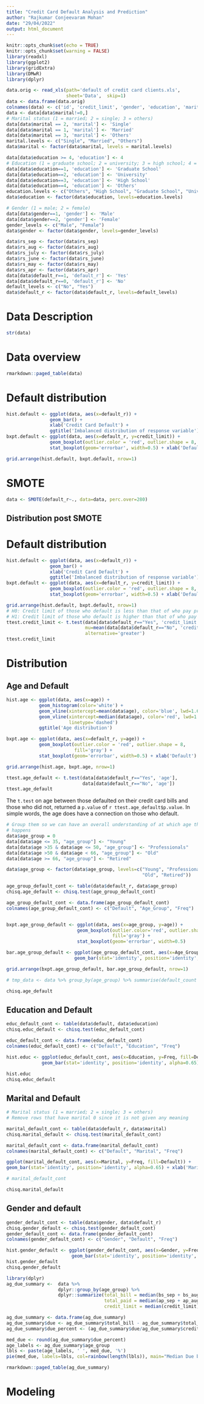 ---
title: "Credit Card Default Analysis and Prediction"
author: "Rajkumar Conjeevaram Mohan"
date: "29/04/2022"
output: html_document
---

```{r setup, include=FALSE}
knitr::opts_chunk$set(echo = TRUE)
knitr::opts_chunk$set(warning = FALSE)
library(readxl)
library(ggplot2)
library(gridExtra)
library(DMwR)
library(dplyr)
```

```{r load_data}
data.orig <- read_xls(path='default of credit card clients.xls',
                      sheet='Data',  skip=1)
data <- data.frame(data.orig)
colnames(data) <- c('id', 'credit_limit', 'gender', 'education', 'marital', 'age', 'rs_sep', 'rs_aug', 'rs_july', 'rs_june', 'rs_may', 'rs_apr', 'bs_sep', 'bs_aug', 'bs_july', 'bs_june', 'bs_may', 'bs_apr', 'ap_sep', 'ap_aug', 'ap_july', 'ap_june', 'ap_may', 'ap_apr', 'default_r')
data <- data[data$marital!=0,]
# Marital status (1 = married; 2 = single; 3 = others)
data[data$marital == 2, 'marital'] <- 'Single'
data[data$marital == 1, 'marital'] <- 'Married'
data[data$marital == 3, 'marital'] <- 'Others'
marital.levels <- c("Single", "Married", "Others")
data$marital <- factor(data$marital, levels = marital.levels)

data[data$education >= 4, 'education'] <- 4
# Education (1 = graduate school; 2 = university; 3 = high school; 4 = others)
data[data$education==1, 'education'] <- 'Graduate School'
data[data$education==2, 'education'] <- 'University'
data[data$education==3, 'education'] <- 'High School'
data[data$education==4, 'education'] <- 'Others'
education.levels <- c("Others", "High School", "Graduate School", "University")
data$education <- factor(data$education, levels=education.levels)

# Gender (1 = male; 2 = female)
data[data$gender==1, 'gender'] <- 'Male'
data[data$gender==2, 'gender'] <- 'Female'
gender_levels <- c("Male", "Female")
data$gender <- factor(data$gender, levels=gender_levels)

data$rs_sep <- factor(data$rs_sep)
data$rs_aug <- factor(data$rs_aug)
data$rs_july <- factor(data$rs_july)
data$rs_june <- factor(data$rs_june)
data$rs_may <- factor(data$rs_may)
data$rs_apr <- factor(data$rs_apr)
data[data$default_r==1, 'default_r'] <- 'Yes'
data[data$default_r==0, 'default_r'] <- 'No'
default_levels <- c("No", "Yes")
data$default_r <- factor(data$default_r, levels=default_levels)

```


# Data Description
```{r}
str(data)
```

# Data overview
```{r, results='markup'}
rmarkdown::paged_table(data)
```

# Default distribution
```{r, fig.height=5, fig.width=12}
hist.default <- ggplot(data, aes(x=default_r)) + 
                geom_bar() +
                xlab('Credit Card Default') +
                ggtitle('Imbalanced distribution of response variable')  
bxpt.default <- ggplot(data, aes(x=default_r, y=credit_limit)) +
                geom_boxplot(outlier.color = 'red', outlier.shape = 8, fill='gray') +
                stat_boxplot(geom='errorbar', width=0.5) + xlab('Default')

grid.arrange(hist.default, bxpt.default, nrow=1)
```

# SMOTE

```{r}
data <- SMOTE(default_r~., data=data, perc.over=280)
```

## Distribution post SMOTE

# Default distribution
```{r, fig.height=5, fig.width=12}
hist.default <- ggplot(data, aes(x=default_r)) + 
                geom_bar() +
                xlab('Credit Card Default') +
                ggtitle('Imbalanced distribution of response variable')  
bxpt.default <- ggplot(data, aes(x=default_r, y=credit_limit)) +
                geom_boxplot(outlier.color = 'red', outlier.shape = 8, fill='gray') +
                stat_boxplot(geom='errorbar', width=0.5) + xlab('Default')

grid.arrange(hist.default, bxpt.default, nrow=1)
# H0: Credit limit of those who default is less than that of who pay promptly
# H1: Credit limit of those who default is higher than that of who pay promptly
ttest.credit_limit <- t.test(data[data$default_r=="Yes", 'credit_limit'], 
                             mu=mean(data[data$default_r=="No", 'credit_limit']),
                             alternative='greater')
ttest.credit_limit

```

# Distribution

## Age and Default

```{r age_default, fig.height=5, fig.width=12}

hist.age <- ggplot(data, aes(x=age)) +
            geom_histogram(color='white') +
            geom_vline(xintercept=mean(data$age), color='blue', lwd=1.6) +
            geom_vline(xintercept=median(data$age), color='red', lwd=1.6, 
                       linetype='dashed')
            ggtitle('Age distribution')

bxpt.age <- ggplot(data, aes(x=default_r, y=age)) + 
            geom_boxplot(outlier.color = 'red', outlier.shape = 8, 
                         fill='gray') +
            stat_boxplot(geom='errorbar', width=0.5) + xlab('Default')

grid.arrange(hist.age, bxpt.age, nrow=1)

ttest.age_default <- t.test(data[data$default_r=="Yes", 'age'], 
                            data[data$default_r=="No", 'age'])
ttest.age_default
```

The `t.test` on age between those defaulted on their credit card bills and those who did not, returned a `p.value` of `r ttest.age_default$p.value`. In simple words, the age does have a connection on those who default.  

```{r, fig.height=5, fig.width=12}
# Group them so we can have an overall understanding of at which age the default
# happens
data$age_group = 0
data[data$age <= 35, "age_group"] <- "Young"
data[data$age >35 & data$age <= 50, "age_group"] <- "Professionals"
data[data$age >50 & data$age < 66, "age_group"] <- "Old"
data[data$age >= 66, "age_group"] <- "Retired"

data$age_group <- factor(data$age_group, levels=c("Young", "Professionals", 
                                                  "Old", "Retired"))

age_group_default_cont <- table(data$default_r, data$age_group)
chisq.age_default <- chisq.test(age_group_default_cont)

age_group_default_cont <- data.frame(age_group_default_cont)
colnames(age_group_default_cont) <- c("Default", "Age_Group", "Freq")


bxpt.age_group_default <- ggplot(data, aes(x=age_group, y=age)) +
                          geom_boxplot(outlier.color='red', outlier.shape=8,
                                       fill='gray') +
                          stat_boxplot(geom='errorbar', width=0.5)

bar.age_group_default <- ggplot(age_group_default_cont, aes(x=Age_Group, y=Freq, fill=Default)) +
                         geom_bar(stat='identity', position='identity', alpha=0.55)

grid.arrange(bxpt.age_group_default, bar.age_group_default, nrow=1)

# tmp_data <- data %>% group_by(age_group) %>% summarise(default_count = count(default_r))

chisq.age_default
```
## Education and Default

```{r}

educ_default_cont <- table(data$default, data$education)
chisq.educ_default <- chisq.test(educ_default_cont)

educ_default_cont <- data.frame(educ_default_cont)
colnames(educ_default_cont) <- c("Default", "Education", "Freq")

hist.educ <- ggplot(educ_default_cont, aes(x=Education, y=Freq, fill=Default)) + 
             geom_bar(stat='identity', position='identity', alpha=0.65)

hist.educ
chisq.educ_default
```

## Marital and Default

```{r marital_default}
# Marital status (1 = married; 2 = single; 3 = others)
# Remove rows that have marital 0 since it is not given any meaning

marital_default_cont <- table(data$default_r, data$marital)
chisq.marital_default <- chisq.test(marital_default_cont)

marital_default_cont <- data.frame(marital_default_cont)
colnames(marital_default_cont) <- c("Default", "Marital", "Freq")

ggplot(marital_default_cont, aes(x=Marital, y=Freq, fill=Default)) + 
geom_bar(stat='identity', position='identity', alpha=0.65) + xlab('Marital')

# marital_default_cont

chisq.marital_default

```



## Gender and default
```{r}

gender_default_cont <- table(data$gender, data$default_r)
chisq.gender_default <- chisq.test(gender_default_cont)
gender_default_cont <- data.frame(gender_default_cont)
colnames(gender_default_cont) <- c("Gender", "Default", "Freq")

hist.gender_default <- ggplot(gender_default_cont, aes(x=Gender, y=Freq, fill=Default)) +
                        geom_bar(stat='identity', position='identity', alpha=0.65)
hist.gender_default
chisq.gender_default
```

```{r due}
library(dplyr)
ag_due_summary <-  data %>% 
                   dplyr::group_by(age_group) %>% 
                   dplyr::summarize(total_bill = median(bs_sep + bs_aug + bs_july + bs_june + bs_may + bs_apr),
                                    total_paid = median(ap_sep + ap_aug + ap_july + ap_june + ap_may + ap_apr),
                                    credit_limit = median(credit_limit))

ag_due_summary <- data.frame(ag_due_summary)
ag_due_summary$due <- ag_due_summary$total_bill - ag_due_summary$total_paid
ag_due_summary$due_percent <- (ag_due_summary$due/ag_due_summary$credit_limit) * 100

med_due <- round(ag_due_summary$due_percent)
age_labels <- ag_due_summary$age_group
lbls <- paste(age_labels, ' ', med_due, '%')
pie(med_due, labels=lbls, col=rainbow(length(lbls)), main="Median Due by age groups")

rmarkdown::paged_table(ag_due_summary)
```

# Modeling

```{r}

```

















